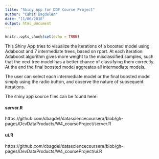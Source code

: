 ```yaml
---
title: "Shiny App for DDP Course Project"
author: "Cahit Bagdelen"
date: "11/06/2018"
output: html_document
---
```


```r
knitr::opts_chunk$set(echo = TRUE)
```

This Shiny App tries to visualize the iterations of a boosted model using Adaboost and 7 intermediate trees, based on rpart. 
At each iteration Adaboost algorithm gives more weight to the misclassified samples, such that the next tree model has a better chance of classifying them correctly. At the end the final boosted model aggreates all intermediate models. 

The user can select each intermediate model or the final boosted model simply using the radio button, and observe the nature of subsequent iterations. 

The shiny app source files can be found here:

#### server.R
https://github.com/cbagdel/datasciencecoursera/blob/gh-pages/DevDataProducts/W4_courseProject/server.R 

#### ui.R
https://github.com/cbagdel/datasciencecoursera/blob/gh-pages/DevDataProducts/W4_courseProject/ui.R